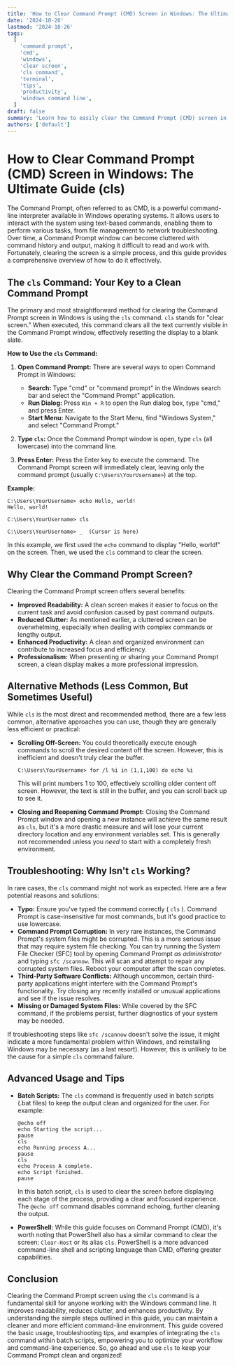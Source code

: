 ```yaml
---
title: 'How to Clear Command Prompt (CMD) Screen in Windows: The Ultimate Guide (cls)'
date: '2024-10-26'
lastmod: '2024-10-26'
tags:
  [
    'command prompt',
    'cmd',
    'windows',
    'clear screen',
    'cls command',
    'terminal',
    'tips',
    'productivity',
    'windows command line',
  ]
draft: false
summary: 'Learn how to easily clear the Command Prompt (CMD) screen in Windows using the `cls` command. This guide covers the basics, troubleshooting, and alternative methods for a cleaner, more productive command-line experience.'
authors: ['default']
---
```


# How to Clear Command Prompt (CMD) Screen in Windows: The Ultimate Guide (cls)

The Command Prompt, often referred to as CMD, is a powerful command-line interpreter available in Windows operating systems. It allows users to interact with the system using text-based commands, enabling them to perform various tasks, from file management to network troubleshooting. Over time, a Command Prompt window can become cluttered with command history and output, making it difficult to read and work with. Fortunately, clearing the screen is a simple process, and this guide provides a comprehensive overview of how to do it effectively.

## The `cls` Command: Your Key to a Clean Command Prompt

The primary and most straightforward method for clearing the Command Prompt screen in Windows is using the `cls` command. `cls` stands for "clear screen." When executed, this command clears all the text currently visible in the Command Prompt window, effectively resetting the display to a blank slate.

**How to Use the `cls` Command:**

1.  **Open Command Prompt:** There are several ways to open Command Prompt in Windows:

    - **Search:** Type "cmd" or "command prompt" in the Windows search bar and select the "Command Prompt" application.
    - **Run Dialog:** Press `Win + R` to open the Run dialog box, type "cmd," and press Enter.
    - **Start Menu:** Navigate to the Start Menu, find "Windows System," and select "Command Prompt."

2.  **Type `cls`:** Once the Command Prompt window is open, type `cls` (all lowercase) into the command line.

3.  **Press Enter:** Press the Enter key to execute the command. The Command Prompt screen will immediately clear, leaving only the command prompt (usually `C:\Users\YourUsername>`) at the top.

**Example:**

```
C:\Users\YourUsername> echo Hello, world!
Hello, world!

C:\Users\YourUsername> cls

C:\Users\YourUsername> _  (Cursor is here)
```

In this example, we first used the `echo` command to display "Hello, world!" on the screen. Then, we used the `cls` command to clear the screen.

## Why Clear the Command Prompt Screen?

Clearing the Command Prompt screen offers several benefits:

- **Improved Readability:** A clean screen makes it easier to focus on the current task and avoid confusion caused by past command outputs.
- **Reduced Clutter:** As mentioned earlier, a cluttered screen can be overwhelming, especially when dealing with complex commands or lengthy output.
- **Enhanced Productivity:** A clean and organized environment can contribute to increased focus and efficiency.
- **Professionalism:** When presenting or sharing your Command Prompt screen, a clean display makes a more professional impression.

## Alternative Methods (Less Common, But Sometimes Useful)

While `cls` is the most direct and recommended method, there are a few less common, alternative approaches you can use, though they are generally less efficient or practical:

- **Scrolling Off-Screen:** You could theoretically execute enough commands to scroll the desired content off the screen. However, this is inefficient and doesn't truly clear the buffer.

  ```
  C:\Users\YourUsername> for /l %i in (1,1,100) do echo %i
  ```

  This will print numbers 1 to 100, effectively scrolling older content off screen. However, the text is still in the buffer, and you can scroll back up to see it.

- **Closing and Reopening Command Prompt:** Closing the Command Prompt window and opening a new instance will achieve the same result as `cls`, but it's a more drastic measure and will lose your current directory location and any environment variables set. This is generally not recommended unless you _need_ to start with a completely fresh environment.

## Troubleshooting: Why Isn't `cls` Working?

In rare cases, the `cls` command might not work as expected. Here are a few potential reasons and solutions:

- **Typo:** Ensure you've typed the command correctly ( `cls` ). Command Prompt is case-insensitive for most commands, but it's good practice to use lowercase.
- **Command Prompt Corruption:** In very rare instances, the Command Prompt's system files might be corrupted. This is a more serious issue that may require system file checking. You can try running the System File Checker (SFC) tool by opening Command Prompt _as administrator_ and typing `sfc /scannow`. This will scan and attempt to repair any corrupted system files. Reboot your computer after the scan completes.
- **Third-Party Software Conflicts:** Although uncommon, certain third-party applications might interfere with the Command Prompt's functionality. Try closing any recently installed or unusual applications and see if the issue resolves.
- **Missing or Damaged System Files:** While covered by the SFC command, if the problems persist, further diagnostics of your system may be needed.

If troubleshooting steps like `sfc /scannow` doesn't solve the issue, it might indicate a more fundamental problem within Windows, and reinstalling Windows may be necessary (as a last resort). However, this is unlikely to be the cause for a simple `cls` command failure.

## Advanced Usage and Tips

- **Batch Scripts:** The `cls` command is frequently used in batch scripts (.bat files) to keep the output clean and organized for the user. For example:

  ```plaintext
  @echo off
  echo Starting the script...
  pause
  cls
  echo Running process A...
  pause
  cls
  echo Process A complete.
  echo Script finished.
  pause
  ```

  In this batch script, `cls` is used to clear the screen before displaying each stage of the process, providing a clear and focused experience. The `@echo off` command disables command echoing, further cleaning the output.

- **PowerShell:** While this guide focuses on Command Prompt (CMD), it's worth noting that PowerShell also has a similar command to clear the screen: `Clear-Host` or its alias `cls`. PowerShell is a more advanced command-line shell and scripting language than CMD, offering greater capabilities.

## Conclusion

Clearing the Command Prompt screen using the `cls` command is a fundamental skill for anyone working with the Windows command line. It improves readability, reduces clutter, and enhances productivity. By understanding the simple steps outlined in this guide, you can maintain a cleaner and more efficient command-line environment. This guide covered the basic usage, troubleshooting tips, and examples of integrating the `cls` command within batch scripts, empowering you to optimize your workflow and command-line experience. So, go ahead and use `cls` to keep your Command Prompt clean and organized!
